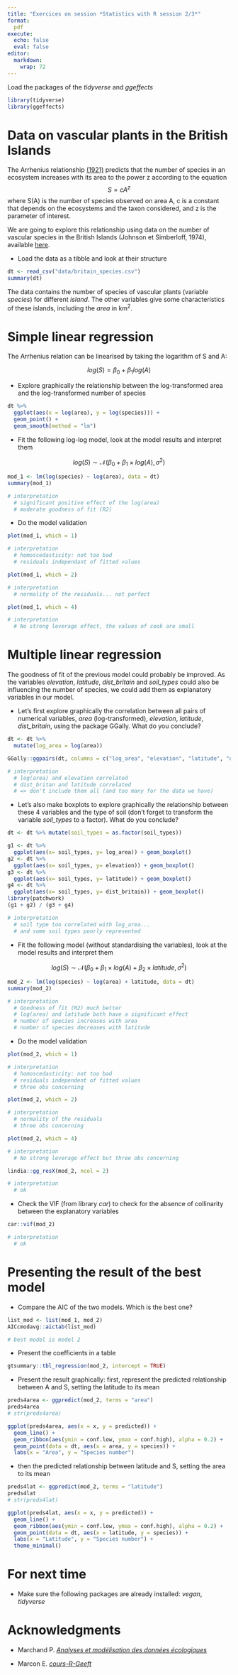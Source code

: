 ```yaml
---
title: "Exercices on session *Statistics with R session 2/3*"
format:
  pdf
execute:
  echo: false
  eval: false 
editor: 
  markdown: 
    wrap: 72
---
```


Load the packages of the *tidyverse* and *ggeffects*

```r
library(tidyverse)
library(ggeffects)
```

# Data on vascular plants in the British Islands

The Arrhenius relationship
[(1921)](https://www.jstor.org/stable/2255763?seq=3){preview-link="false"}
predicts that the number of species in an ecosystem increases with its
area to the power z according to the equation $$S=cA^z$$ where S(A) is
the number of species observed on area A, c is a constant that depends
on the ecosystems and the taxon considered, and z is the parameter of
interest.

We are going to explore this relationship using data on the number of
vascular species in the British Islands (Johnson et Simberloff, 1974),
available
[here](https://geraldinederroire.github.io/Course_R_Forest_Sciences/6_basic_statistics/data/britain_species.csv){preview-link="false"}.

-   Load the data as a tibble and look at their structure

```r
dt <- read_csv("data/britain_species.csv")
summary(dt)
```

The data contains the number of species of vascular plants (variable
*species*) for different *island*. The other variables give some
characteristics of these islands, including the *area* in km^2^.

# Simple linear regression

The Arrhenius relation can be linearised by taking the logarithm of S
and A:

$$log(S) = \beta_0 + \beta_1 log(A)$$

-   Explore graphically the relationship between the log-transformed
    area and the log-transformed number of species

```r
dt %>% 
  ggplot(aes(x = log(area), y = log(species))) + 
  geom_point() + 
  geom_smooth(method = "lm")
```

-   Fit the following log-log model, look at the model results and
    interpret them

$$log(S) \sim \mathcal N (\beta_0 + \beta_1 \times log(A), \sigma^2)$$

```r
mod_1 <- lm(log(species) ~ log(area), data = dt)
summary(mod_1)

# interpretation
  # significant positive effect of the log(area)
  # moderate goodness of fit (R2)
```


-   Do the model validation

```r
plot(mod_1, which = 1)

# interpretation
  # homoscedasticity: not too bad
  # residuals independant of fitted values
```


```r
plot(mod_1, which = 2)

# interpretation
  # normality of the residuals... not perfect
```

```r
plot(mod_1, which = 4)

# interpretation
  # No strong leverage effect, the values of cook are small
```


# Multiple linear regression

The goodness of fit of the previous model could probably be improved. As
the variables *elevation*, *latitude*, *dist_britain* and *soil_types*
could also be influencing the number of species, we could add them as
explanatory variables in our model.

-   Let's first explore graphically the correlation between all pairs of
    numerical variables, *area* (log-transformed), *elevation*,
    *latitude*, *dist_britain*, using the package GGally. What do you
    conclude?

```r
dt <- dt %>% 
  mutate(log_area = log(area))

GGally::ggpairs(dt, columns = c("log_area", "elevation", "latitude", "dist_britain"))

# interpretation
  # log(area) and elevation correlated
  # dist_britan and latitude correlated
  # => don't include them all (and too many for the data we have)
```


-   Let's also make boxplots to explore graphically the relationship
    between these 4 variables and the type of soil (don't forget to
    transform the variable *soil_types* to a factor). What do you
    conclude?

```r
dt <- dt %>% mutate(soil_types = as.factor(soil_types))

g1 <- dt %>% 
  ggplot(aes(x= soil_types, y= log_area)) + geom_boxplot()
g2 <- dt %>% 
  ggplot(aes(x= soil_types, y= elevation)) + geom_boxplot()
g3 <- dt %>% 
  ggplot(aes(x= soil_types, y= latitude)) + geom_boxplot()
g4 <- dt %>% 
  ggplot(aes(x= soil_types, y= dist_britain)) + geom_boxplot()
library(patchwork)
(g1 + g2) / (g3 + g4)

# interpretation
  # soil type too correlated with log_area...
  # and some soil types poorly represented
```


-   Fit the following model (without standardising the variables), look
    at the model results and interpret them

$$log(S) \sim \mathcal N (\beta_0 + \beta_1 \times log(A) + \beta_2 \times latitude, \sigma^2)$$

```r
mod_2 <- lm(log(species) ~ log(area) + latitude, data = dt)
summary(mod_2)

# interpretation
  # Goodness of fit (R2) much better
  # log(area) and latitude both have a significant effect
  # number of species increases with area
  # number of species decreases with latitude
```


-   Do the model validation

```r
plot(mod_2, which = 1)

# interpretation
  # homoscedasticity: not too bad
  # residuals independent of fitted values
  # three obs concerning
```

```r
plot(mod_2, which = 2)

# interpretation
  # normality of the residuals
  # three obs concerning
```


```r
plot(mod_2, which = 4)

# interpretation
  # No strong leverage effect but three obs concerning
```


```r
lindia::gg_resX(mod_2, ncol = 2)

# interpretation
  # ok
```

-   Check the VIF (from library *car*) to check for the absence of
    collinarity between the explanatory variables

```r
car::vif(mod_2)

# interpretation
  # ok
```


# Presenting the result of the best model

-   Compare the AIC of the two models. Which is the best one?

```r
list_mod <- list(mod_1, mod_2)
AICcmodavg::aictab(list_mod)

# best model is model 2
```


-   Present the coefficients in a table

```r
gtsummary::tbl_regression(mod_2, intercept = TRUE)
```

-   Present the result graphically: first, represent the predicted
    relationship between A and S, setting the latitude to its mean

```r
preds4area <- ggpredict(mod_2, terms = "area")
preds4area
# str(preds4area)
```

```r
ggplot(preds4area, aes(x = x, y = predicted)) +
  geom_line() + 
  geom_ribbon(aes(ymin = conf.low, ymax = conf.high), alpha = 0.2) + 
  geom_point(data = dt, aes(x = area, y = species)) +
  labs(x = "Area", y = "Species number") 
```

-   then the predicted relationship between latitude and S, setting the
    area to its mean

```r
preds4lat <- ggpredict(mod_2, terms = "latitude")
preds4lat
# str(preds4lat)
```

```r
ggplot(preds4lat, aes(x = x, y = predicted)) +
  geom_line() + 
  geom_ribbon(aes(ymin = conf.low, ymax = conf.high), alpha = 0.2) + 
  geom_point(data = dt, aes(x = latitude, y = species)) +
  labs(x = "Latitude", y = "Species number") +
  theme_minimal()
```

# For next time

-   Make sure the following packages are already installed: *vegan*,
    *tidyverse*

# Acknowledgments

-   Marchand P. [*Analyses et modélisation des données
    écologiques*](https://pmarchand1.github.io/ECL7102/){preview-link="false"}

-   Marcon E.
    [*cours-R-Geeft*](https://ericmarcon.github.io/Cours-R-Geeft/){preview-link="false"}
